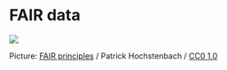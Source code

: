 # FAIR data

![](https://www.ugent.be/img/doza/beleid/rdm/fair-data.png)

Picture: [FAIR principles](https://www.ugent.be/img/doza/beleid/fair-data.png) / Patrick Hochstenbach / [CC0 1.0](https://creativecommons.org/publicdomain/zero/1.0/)
